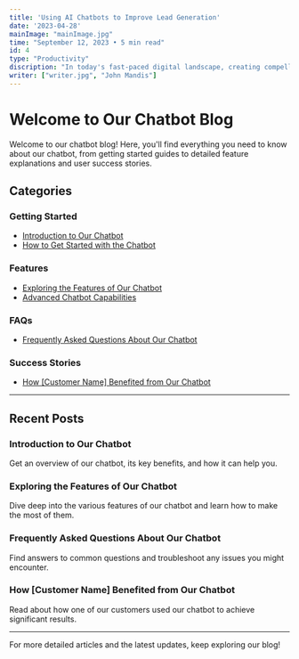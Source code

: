 ```yaml
---
title: 'Using AI Chatbots to Improve Lead Generation'
date: '2023-04-28'
mainImage: "mainImage.jpg" 
time: "September 12, 2023 • 5 min read"
id: 4
type: "Productivity"
discription: "In today's fast-paced digital landscape, creating compelling and engaging content is more important than ever."
writer: ["writer.jpg", "John Mandis"]
---
```

# Welcome to Our Chatbot Blog

Welcome to our chatbot blog! Here, you'll find everything you need to know about our chatbot, from getting started guides to detailed feature explanations and user success stories. 

## Categories

### Getting Started
- [Introduction to Our Chatbot](/blog/getting-started/introduction-to-our-chatbot)
- [How to Get Started with the Chatbot](/blog/getting-started/how-to-get-started-with-the-chatbot)

### Features
- [Exploring the Features of Our Chatbot](/blog/features/exploring-the-features-of-our-chatbot)
- [Advanced Chatbot Capabilities](/blog/features/advanced-chatbot-capabilities)

### FAQs
- [Frequently Asked Questions About Our Chatbot](/blog/faqs/frequently-asked-questions-about-our-chatbot)

### Success Stories
- [How [Customer Name] Benefited from Our Chatbot](/blog/success-stories/how-customer-name-benefited-from-our-chatbot)

---

## Recent Posts

### Introduction to Our Chatbot
Get an overview of our chatbot, its key benefits, and how it can help you.

### Exploring the Features of Our Chatbot
Dive deep into the various features of our chatbot and learn how to make the most of them.

### Frequently Asked Questions About Our Chatbot
Find answers to common questions and troubleshoot any issues you might encounter.

### How [Customer Name] Benefited from Our Chatbot
Read about how one of our customers used our chatbot to achieve significant results.

---

For more detailed articles and the latest updates, keep exploring our blog!
